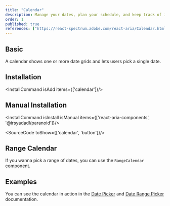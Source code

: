 ```yaml
---
title: "Calendar"
description: Manage your dates, plan your schedule, and keep track of important events, all in one place, like a personal assistant for your time.
order: 1
published: true
references: ["https://react-spectrum.adobe.com/react-aria/Calendar.html#props"]
---
```


## Basic
A calendar shows one or more date grids and lets users pick a single date.
<How toUse="date-and-time/calendar-demo" />

## Installation
<InstallCommand isAdd items={['calendar']}/>

## Manual Installation

<InstallCommand isInstall isManual items={['react-aria-components', '@irsyadadl/paranoid']}/>

<SourceCode toShow={['calendar', 'button']}/>

## Range Calendar
If you wanna pick a range of dates, you can use the `RangeCalendar` component.
<How toUse="date-and-time/range-calendar-demo" />

## Examples
You can see the calendar in action in the [Date Picker](/docs/components/date-and-time/date-picker) and [Date Range Picker](/docs/components/date-and-time/date-range-picker) documentation.
